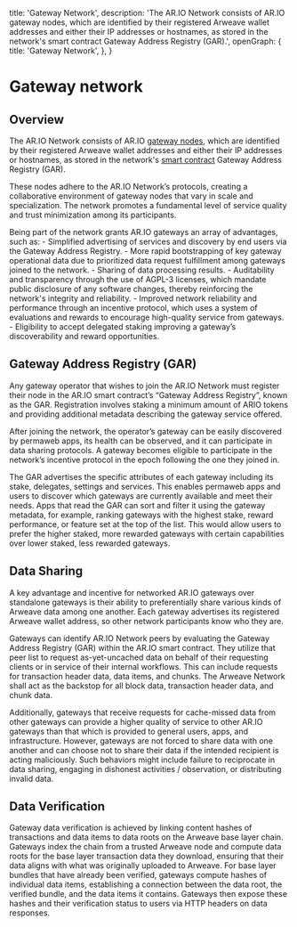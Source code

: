 
  title: 'Gateway Network',
  description: 'The AR.IO Network consists of AR.IO gateway nodes, which are identified by their registered Arweave wallet addresses and either their IP addresses or hostnames, as stored in the network\'s smart contract Gateway Address Registry (GAR).',
  openGraph: {
    title: 'Gateway Network',
  },
}

<HeroPattern />

# Gateway network

## Overview

The AR.IO Network consists of AR.IO [gateway nodes](/gateways), which are identified by their registered Arweave wallet addresses and either their IP addresses or hostnames, as stored in the network's [smart contract](/ario-contract) Gateway Address Registry (GAR).  

These nodes adhere to the AR.IO Network’s protocols, creating a collaborative environment of gateway nodes that vary in scale and specialization. 
The network promotes a fundamental level of service quality and trust minimization among its participants. 

Being part of the network grants AR.IO gateways an array of advantages, such as: 
    - Simplified advertising of services and discovery by end users via the Gateway Address Registry. 
    - More rapid bootstrapping of key gateway operational data due to prioritized data request fulfillment among gateways joined to the network. 
    - Sharing of data processing results. 
    - Auditability and transparency through the use of AGPL-3 licenses, which mandate public disclosure of any software changes, thereby reinforcing the network's integrity and reliability. 
    - Improved network reliability and performance through an incentive protocol, which uses a system of evaluations and rewards to encourage high-quality service from gateways. 
    - Eligibility to accept delegated staking improving a gateway’s discoverability and reward opportunities. 


## Gateway Address Registry (GAR)

Any gateway operator that wishes to join the AR.IO Network must register their node in the AR.IO smart contract’s “Gateway Address Registry”, known as the GAR. 
Registration involves staking a minimum amount of ARIO tokens and providing additional metadata describing the gateway service offered.  

After joining the network, the operator’s gateway can be easily discovered by permaweb apps, its health can be observed, and it can participate in data sharing protocols. 
A gateway becomes eligible to participate in the network’s incentive protocol in the epoch following the one they joined in. 

The GAR advertises the specific attributes of each gateway including its stake, delegates, settings and services. 
This enables permaweb apps and users to discover which gateways are currently available and meet their needs. 
Apps that read the GAR can sort and filter it using the gateway metadata, for example, ranking gateways with the highest stake, reward performance, or feature set at the top of the list. 
This would allow users to prefer the higher staked, more rewarded gateways with certain capabilities over lower staked, less rewarded gateways. 

## Data Sharing

A key advantage and incentive for networked AR.IO gateways over standalone gateways is their ability to preferentially share various kinds of Arweave data among one another. 
Each gateway advertises its registered Arweave wallet address, so other network participants know who they are.  

Gateways can identify AR.IO Network peers by evaluating the Gateway Address Registry (GAR) within the AR.IO smart contract. 
They utilize that peer list to request as-yet-uncached data on behalf of their requesting clients or in service of their internal workflows. 
This can include requests for transaction header data, data items, and chunks. The Arweave Network shall act as the backstop for all block data, transaction header data, and chunk data. 

Additionally, gateways that receive requests for cache-missed data from other gateways can provide a higher quality of service to other AR.IO gateways than that which is provided to general users, apps, and infrastructure. 
However, gateways are not forced to share data with one another and can choose not to share their data if the intended recipient is acting maliciously. 
Such behaviors might include failure to reciprocate in data sharing, engaging in dishonest activities / observation, or distributing invalid data. 

## Data Verification

Gateway data verification is achieved by linking content hashes of transactions and data items to data roots on the Arweave base layer chain. 
Gateways index the chain from a trusted Arweave node and compute data roots for the base layer transaction data they download, ensuring that their data aligns with what was originally uploaded to Arweave. 
For base layer bundles that have already been verified, gateways compute hashes of individual data items, establishing a connection between the data root, the verified bundle, and the data items it contains. 
Gateways then expose these hashes and their verification status to users via HTTP headers on data responses. 

 